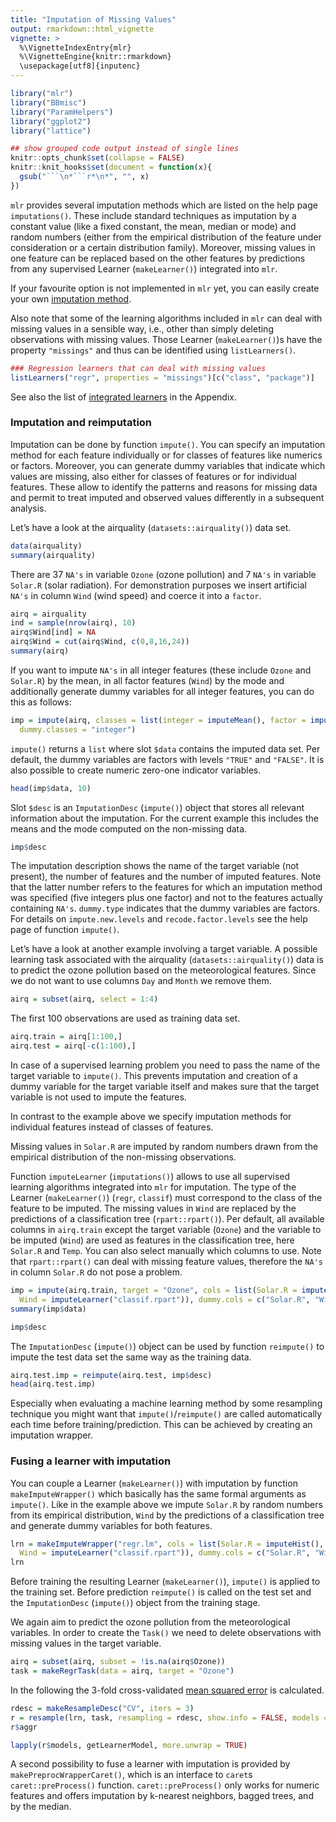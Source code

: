 ```yaml
---
title: "Imputation of Missing Values"
output: rmarkdown::html_vignette
vignette: >
  %\VignetteIndexEntry{mlr}
  %\VignetteEngine{knitr::rmarkdown}
  \usepackage[utf8]{inputenc}
---
```


```r
library("mlr")
library("BBmisc")
library("ParamHelpers")
library("ggplot2")
library("lattice")

## show grouped code output instead of single lines
knitr::opts_chunk$set(collapse = FALSE)
knitr::knit_hooks$set(document = function(x){
  gsub("```\n*```r*\n*", "", x)
})
```

`mlr` provides several imputation methods which are listed on the help page `imputations()`.
These include standard techniques as imputation by a constant value (like a fixed constant, the mean, median or mode)
and random numbers (either from the empirical distribution of the feature under consideration or a certain distribution family).
Moreover, missing values in one feature can be replaced based on the other features by predictions from any supervised Learner (`makeLearner()`) integrated into `mlr`.

If your favourite option is not implemented in `mlr` yet, you can easily create your own [imputation method](create_imputation.html).

Also note that some of the learning algorithms included in `mlr` can deal with missing values in a sensible way, i.e., other than simply deleting observations with missing values.
Those Learner (`makeLearner()`)s have the property ``"missings"`` and thus can be identified using `listLearners()`.

```r
### Regression learners that can deal with missing values
listLearners("regr", properties = "missings")[c("class", "package")]
```

See also the list of [integrated learners](integrated_learners.html) in the Appendix.

### Imputation and reimputation

Imputation can be done by function `impute()`.
You can specify an imputation method for each feature individually or for classes of features like numerics or factors.
Moreover, you can generate dummy variables that indicate which values are missing, also either for classes of features or for individual features.
These allow to identify the patterns and reasons for missing data and permit to treat imputed and observed values differently in a subsequent analysis.

Let's have a look at the airquality (`datasets::airquality()`) data set.

```r
data(airquality)
summary(airquality)
```

There are 37 ``NA's`` in variable ``Ozone`` (ozone pollution) and 7 ``NA's`` in variable ``Solar.R`` (solar radiation).
For demonstration purposes we insert artificial ``NA's`` in column ``Wind`` (wind speed) and coerce it into a `factor`.

```r
airq = airquality
ind = sample(nrow(airq), 10)
airq$Wind[ind] = NA
airq$Wind = cut(airq$Wind, c(0,8,16,24))
summary(airq)
```

If you want to impute ``NA's`` in all integer features (these include ``Ozone`` and ``Solar.R``) by the mean,
in all factor features (``Wind``) by the mode and additionally generate dummy variables for all integer features,
you can do this as follows:

```r
imp = impute(airq, classes = list(integer = imputeMean(), factor = imputeMode()),
  dummy.classes = "integer")
```

`impute()` returns a `list` where slot ``$data`` contains the imputed data set.
Per default, the dummy variables are factors with levels ``"TRUE"`` and ``"FALSE"``.
It is also possible to create numeric zero-one indicator variables.

```r
head(imp$data, 10)
```

Slot ``$desc`` is an `ImputationDesc` (`impute()`) object that stores all relevant information about the imputation.
For the current example this includes the means and the mode computed on the non-missing data.

```r
imp$desc
```

The imputation description shows the name of the target variable (not present), the number of features and the number of imputed features.
Note that the latter number refers to the features for which an imputation method was specified (five integers plus one factor) and not to the features actually containing ``NA's``.
``dummy.type`` indicates that the dummy variables are factors.
For details on ``impute.new.levels`` and ``recode.factor.levels`` see the help page of function `impute()`.

Let's have a look at another example involving a target variable.
A possible learning task associated with the airquality (`datasets::airquality()`) data is to predict the ozone pollution based on the meteorological features.
Since we do not want to use columns ``Day`` and ``Month`` we remove them.

```r
airq = subset(airq, select = 1:4)
```

The first 100 observations are used as training data set.

```r
airq.train = airq[1:100,]
airq.test = airq[-c(1:100),]
```

In case of a supervised learning problem you need to pass the name of the target variable to `impute()`.
This prevents imputation and creation of a dummy variable for the target variable itself and makes sure that the target variable is not used to impute the features.

In contrast to the example above we specify imputation methods for individual features instead of classes of features.

Missing values in ``Solar.R`` are imputed by random numbers drawn from the empirical distribution of the non-missing observations.

Function `imputeLearner` (`imputations()`) allows to use all supervised learning algorithms integrated into `mlr` for imputation.
The type of the Learner (`makeLearner()`) (``regr``, ``classif``) must correspond to the class of the feature to be imputed.
The missing values in ``Wind`` are replaced by the predictions of a classification tree (`rpart::rpart()`).
Per default, all available columns in ``airq.train`` except the target variable (``Ozone``) and the variable to
be imputed (``Wind``) are used as features in the classification tree, here ``Solar.R`` and ``Temp``.
You can also select manually which columns to use.
Note that `rpart::rpart()` can deal with missing feature values, therefore the ``NA's`` in column ``Solar.R`` do not pose a problem.

```r
imp = impute(airq.train, target = "Ozone", cols = list(Solar.R = imputeHist(),
  Wind = imputeLearner("classif.rpart")), dummy.cols = c("Solar.R", "Wind"))
summary(imp$data)

imp$desc
```

The `ImputationDesc` (`impute()`) object can be used by function `reimpute()` to impute the test data set the same way as the training data.

```r
airq.test.imp = reimpute(airq.test, imp$desc)
head(airq.test.imp)
```

Especially when evaluating a machine learning method by some resampling technique you might want that
`impute()`/`reimpute()` are called automatically each time before training/prediction.
This can be achieved by creating an imputation wrapper.

### Fusing a learner with imputation

You can couple a Learner (`makeLearner()`) with imputation by function `makeImputeWrapper()` which basically has the same formal arguments as `impute()`.
Like in the example above we impute ``Solar.R`` by random numbers from its empirical distribution,
``Wind`` by the predictions of a classification tree and generate dummy variables for both features.

```r
lrn = makeImputeWrapper("regr.lm", cols = list(Solar.R = imputeHist(),
  Wind = imputeLearner("classif.rpart")), dummy.cols = c("Solar.R", "Wind"))
lrn
```

Before training the resulting Learner (`makeLearner()`), `impute()` is applied to the training set.
Before prediction `reimpute()` is called on the test set and the `ImputationDesc` (`impute()`) object from the training stage.

We again aim to predict the ozone pollution from the meteorological variables.
In order to create the `Task()` we need to delete observations with missing values in the target variable.

```r
airq = subset(airq, subset = !is.na(airq$Ozone))
task = makeRegrTask(data = airq, target = "Ozone")
```

In the following the 3-fold cross-validated [mean squared error](measures.html) is calculated.

```r
rdesc = makeResampleDesc("CV", iters = 3)
r = resample(lrn, task, resampling = rdesc, show.info = FALSE, models = TRUE)
r$aggr
```

```r
lapply(r$models, getLearnerModel, more.unwrap = TRUE)
```

A second possibility to fuse a learner with imputation is provided by `makePreprocWrapperCaret()`, which is an interface to `caret`s `caret::preProcess()` function.
`caret::preProcess()` only works for numeric features and offers imputation by k-nearest neighbors, bagged trees, and by the median.
